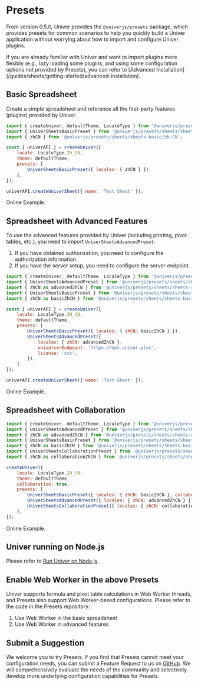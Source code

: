 
# Presets  <VersionBadge version="0.5.0+" />

From version 0.5.0, Univer provides the `@univerjs/presets` package, which provides presets for common scenarios to help you quickly build a Univer application without worrying about how to import and configure Univer plugins.

<Callout type="info" emoji="🛸">
  If you are already familiar with Univer and want to import plugins more flexibly (e.g., lazy loading some plugins, and using some configuration options not provided by Presets), you can refer to [Advanced Installation](/guides/sheets/getting-started/advanced-installation).
</Callout>


## Basic Spreadsheet

Create a simple spreadsheet and reference all the first-party features (plugins) provided by Univer.

```js
import { createUniver, defaultTheme, LocaleType } from '@univerjs/presets';
import { UniverSheetsBasicPreset } from '@univerjs/presets/sheets/sheets-basic';
import { zhCN } from '@univerjs/presets/sheets/sheets-basic/zh-CN';

const { univerAPI } = createUniver({
    locale: LocaleType.ZH_CN,
    theme: defaultTheme,
    presets: [
        UniverSheetsBasicPreset({ locales: { zhCN } }),
    ],
});

univerAPI.createUniverSheet({ name: 'Test Sheet' });
```

Online Example.

## Spreadsheet with Advanced Features

To use the advanced features provided by Univer (including printing, pivot tables, etc.), you need to import `UniverSheetsAdvancedPreset`.

1. If you have obtained authorization, you need to configure the authorization information.
2. If you have the server setup, you need to configure the server endpoint.

```js
import { createUniver, defaultTheme, LocaleType } from '@univerjs/presets';
import { UniverSheetsAdvancedPreset } from '@univerjs/presets/sheets/sheets-advanced-features';
import { zhCN as advancedZhCN } from '@univerjs/presets/sheets/sheets-advanced-features/zh-CN';
import { UniverSheetsBasicPreset } from '@univerjs/presets/sheets/sheets-basic';
import { zhCN as basicZhCN } from '@univerjs/presets/sheets/sheets-basic/zh-CN';

const { univerAPI } = createUniver({
    locale: LocaleType.ZH_CN,
    theme: defaultTheme,
    presets: [
        UniverSheetsBasicPreset({ locales: { zhCN: basicZhCN } }),
        UniverSheetsAdvancedPreset({ 
            locales: { zhCN: advancedZhCN }, 
            universerEndpoint: 'https://dev.univer.plus',
            license: 'xxx',
        }),
    ],
});

univerAPI.createUniverSheet({ name: 'Test Sheet' });
```

Online Example.

## Spreadsheet with Collaboration

```js
import { createUniver, defaultTheme, LocaleType } from '@univerjs/presets';
import { UniverSheetsAdvancedPreset } from '@univerjs/presets/sheets/sheets-advanced-features';
import { zhCN as advancedZhCN } from '@univerjs/presets/sheets/sheets-advanced-features/zh-CN';
import { UniverSheetsBasicPreset } from '@univerjs/presets/sheets/sheets-basic';
import { zhCN as basicZhCN } from '@univerjs/presets/sheets/sheets-basic/zh-CN';
import { UniverSheetsCollaborationPreset } from '@univerjs/presets/sheets/sheets-collaboration';
import { zhCN as collaborationZhCN } from '@univerjs/presets/sheets/sheets-collaboration/zh-CN';

createUniver({
    locale: LocaleType.ZH_CN,
    theme: defaultTheme,
    collaboration: true,
    presets: [
        UniverSheetsBasicPreset({ locales: { zhCN: basicZhCN }, collaboration: true }),
        UniverSheetsAdvancedPreset({ locales: { zhCN: advancedZhCN } }),
        UniverSheetsCollaborationPreset({ locales: { zhCN: collaborationZhCN } }),
    ],
});
```

Online Example.

## Univer running on Node.js

Please refer to [Run Univer on Node.js](/guides/sheets/getting-started/node).

## Enable Web Worker in the above Presets

Univer supports formula and pivot table calculations in Web Worker threads, and Presets also support Web Worker-based configurations. Please refer to the code in the Presets repository:

1. Use Web Worker in the basic spreadsheet
2. Use Web Worker in advanced features

## Submit a Suggestion

We welcome you to try Presets. If you find that Presets cannot meet your configuration needs, you can submit a Feature Request to us on [GitHub](https://github.com/dream-num/univer-presets/issues/new). We will comprehensively evaluate the needs of the community and selectively develop more underlying configuration capabilities for Presets.
